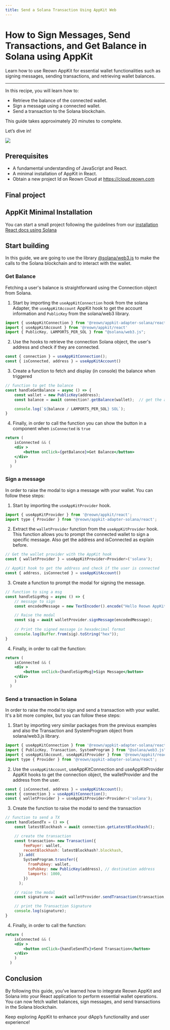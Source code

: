 ```yaml
---
title: Send a Solana Transaction Using AppKit Web
---
```



# How to Sign Messages, Send Transactions, and Get Balance in Solana using AppKit

Learn how to use Reown AppKit for essential wallet functionalities such as signing messages, sending transactions, and retrieving wallet balances.

---

In this recipe, you will learn how to:

- Retrieve the balance of the connected wallet. 
- Sign a message using a connected wallet.
- Send a transaction to the Solana blockchain.

This guide takes approximately 20 minutes to complete.

Let’s dive in!

![](/assets/solanaGuide.gif)

## Prerequisites
- A fundamental understanding of JavaScript and React.
- A minimal installation of AppKit in React.
- Obtain a new project Id on Reown Cloud at https://cloud.reown.com

## Final project
<GithubBox name="Appkit Example for Interacting with the Solana Blockchain" url="https://github.com/reown-com/appkit-web-examples/tree/main/react/react-solana" description="Clone this Github repo to try it out locally."></GithubBox>


## AppKit Minimal Installation

You can start a small project following the guidelines from our [installation React docs using Solana](https://docs.reown.com/appkit/react/core/installation?platform=solana)

## Start building

In this guide, we are going to use the library [@solana/web3.js](https://solana.com/docs/clients/javascript-reference) to make the calls to the Solana blockchain and to interact with the wallet.

### Get Balance

Fetching a user's balance is straightforward using the Connection object from Solana.



1. Start by importing the `useAppKitConnection` hook from the solana Adapter, the `useAppKitAccount` AppKit hook to get the account information and `PublicKey` from the solana/web3 library.
```js
import { useAppKitConnection } from '@reown/appkit-adapter-solana/react'
import { useAppKitAccount } from '@reown/appkit/react'
import { PublicKey, LAMPORTS_PER_SOL } from "@solana/web3.js";
```

2. Use the hooks to retrieve the connection Solana object, the user's address and check if they are connected.

```js
const { connection } = useAppKitConnection();
const { isConnected, address } = useAppKitAccount()
```

3. Create a function to fetch and display (in console) the balance when triggered

```js
// function to get the balance
const handleGetBalance = async () => {
    const wallet = new PublicKey(address);
    const balance = await connection?.getBalance(wallet);  // get the amount in LAMPORTS

    console.log(`${balance / LAMPORTS_PER_SOL} SOL`);
}

```

4. Finally, in order to call the function you can show the button in a component when `isConnected` is `true`

```jsx
return (
    isConnected && (
    <div >
        <button onClick={getBalance}>Get Balance</button>  
    </div>
    )
  )
```

### Sign a message

In order to raise the modal to sign a message with your wallet. You can follow these steps:

1. Start by importing the `useAppKitProvider` hook.

```js
import { useAppKitProvider } from '@reown/appkit/react';
import type { Provider } from '@reown/appkit-adapter-solana/react';
```

2. Extract the `walletProvider` function from the `useAppKitProvider` hook. This function allows you to prompt the connected wallet to sign a specific message. Also get the address and isConnected as explain before.
```js
// Get the wallet provider with the AppKit hook
const { walletProvider } = useAppKitProvider<Provider>('solana');

// AppKit hook to get the address and check if the user is connected
const { address, isConnected } = useAppKitAccount() 
```

3. Create a function to prompt the modal for signing the message.

```js
// function to sing a msg 
const handleSignMsg = async () => {
    // message to sign
    const encodedMessage = new TextEncoder().encode("Hello Reown AppKit!");

    // Raise the modal 
    const sig = await walletProvider.signMessage(encodedMessage);
 
    // Print the signed message in hexadecimal format
    console.log(Buffer.from(sig).toString("hex"));
}
```

4. Finally, in order to call the function:

```jsx
return (
    isConnected && (
    <div >
        <button onClick={handleSignMsg}>Sign Message</button>  
    </div>
    )
  )
```

### Send a transaction in Solana

In order to raise the modal to sign and send a transaction with your wallet. It's a bit more complex, but you can follow these steps:

1. Start by importing very similar packages from the previous examples and also the Transaction and SystemProgram object from solana/web3.js library.

```js
import { useAppKitConnection } from '@reown/appkit-adapter-solana/react';
import { PublicKey, Transaction, SystemProgram } from "@solana/web3.js";
import { useAppKitAccount, useAppKitProvider } from '@reown/appkit/react';
import type { Provider } from '@reown/appkit-adapter-solana/react';
```

2. Use the `useAppKitAccount`, useAppKitConnection and useAppKitProvider AppKit hooks to get the connection object, the walletProvider and the address from the user.
```js
const { isConnected, address } = useAppKitAccount();
const { connection } = useAppKitConnection();
const { walletProvider } = useAppKitProvider<Provider>('solana');
```

3. Create the function to raise the modal to send the transaction

```js
// function to send a TX
const handleSendTx = () => {
    const latestBlockhash = await connection.getLatestBlockhash();

    // create the transaction 
    const transaction= new Transaction({
        feePayer: wallet,
        recentBlockhash: latestBlockhash?.blockhash,
      }).add(
        SystemProgram.transfer({
          fromPubkey: wallet,
          toPubkey: new PublicKey(address), // destination address
          lamports: 1000,
        })
      );

    // raise the modal
    const signature = await walletProvider.sendTransaction(transaction, connection)

    // print the Transaction Signature
    console.log(signature);
}
```

4. Finally, in order to call the function:

```jsx
return (
    isConnected && (
    <div >
        <button onClick={handleSendTx}>Send Transaction</button>  
    </div>
    )
  )
```

## Conclusion

By following this guide, you’ve learned how to integrate Reown AppKit and Solana into your React application to perform essential wallet operations. 
You can now fetch wallet balances, sign messages, and send transactions in the Solana blockchain. 

Keep exploring AppKit to enhance your dApp’s functionality and user experience!